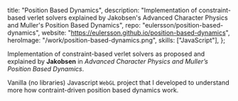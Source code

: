   title: "Position Based Dynamics",
  description:
    "Implementation of constraint-based verlet solvers explained by Jakobsen's Advanced Character Physics and Muller's Position Based Dynamics",
  repo: "eulersson/position-based-dynamics",
  website: "<https://eulersson.github.io/position-based-dynamics>",
  heroImage: "/work/position-based-dynamics.png",
  skills: ["JavaScript"],
};

Implementation of constraint-based verlet solvers as proposed and explained by
**Jakobsen** in _Advanced Character Physics and Muller’s Position Based
Dynamics_.

Vanilla (no libraries) Javascript `WebGL` project that I developed to understand
more how contraint-driven position based dynamics work.

<VideoEmbed src="https://player.vimeo.com/video/210264743" />
